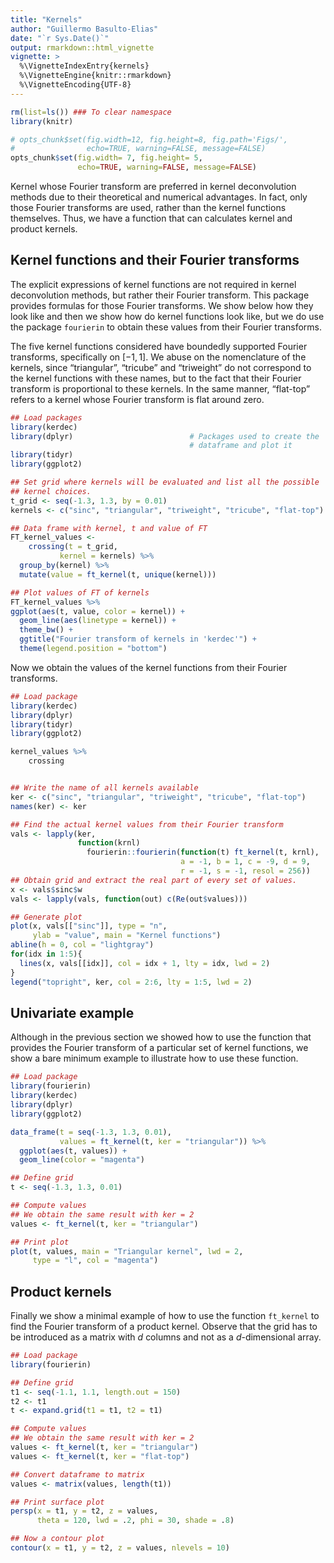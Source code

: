 ```yaml
---
title: "Kernels"
author: "Guillermo Basulto-Elias"
date: "`r Sys.Date()`"
output: rmarkdown::html_vignette
vignette: >
  %\VignetteIndexEntry{kernels}
  %\VignetteEngine{knitr::rmarkdown}
  %\VignetteEncoding{UTF-8}
---
```



```r
rm(list=ls()) ### To clear namespace
library(knitr)

# opts_chunk$set(fig.width=12, fig.height=8, fig.path='Figs/',
#                echo=TRUE, warning=FALSE, message=FALSE)
opts_chunk$set(fig.width= 7, fig.height= 5,
               echo=TRUE, warning=FALSE, message=FALSE)


```

Kernel whose Fourier transform are preferred in kernel deconvolution methods due to their theoretical and numerical advantages. In fact, only those Fourier transforms are used, rather than the kernel functions themselves. Thus, we have a function that can calculates kernel and product kernels.

## Kernel functions and their Fourier transforms

The explicit expressions of kernel functions are not required in kernel deconvolution methods, but rather their Fourier transform. This package provides formulas for those Fourier transforms. We show below how they look like and then we show how do kernel functions look like, but we do use the package `fourierin` to obtain these values from their Fourier transforms.

The five kernel functions considered have boundedly supported Fourier transforms, specifically on $[-1, 1]$. We abuse on the nomenclature of the kernels, since "triangular", "tricube" and "triweight" do not correspond to the kernel functions with these names, but to the fact that their Fourier transform is proportional to these kernels. In the same manner, "flat-top" refers to a kernel whose Fourier transform is flat around zero.

```r
## Load packages
library(kerdec)
library(dplyr)                          # Packages used to create the
                                        # dataframe and plot it
library(tidyr)
library(ggplot2)

## Set grid where kernels will be evaluated and list all the possible
## kernel choices.
t_grid <- seq(-1.3, 1.3, by = 0.01)
kernels <- c("sinc", "triangular", "triweight", "tricube", "flat-top")

## Data frame with kernel, t and value of FT
FT_kernel_values <- 
    crossing(t = t_grid,
           kernel = kernels) %>%
  group_by(kernel) %>%
  mutate(value = ft_kernel(t, unique(kernel))) 

## Plot values of FT of kernels
FT_kernel_values %>%
ggplot(aes(t, value, color = kernel)) +
  geom_line(aes(linetype = kernel)) +
  theme_bw() +
  ggtitle("Fourier transform of kernels in 'kerdec'") +
  theme(legend.position = "bottom")

```

Now we obtain the values of the kernel functions from their Fourier transforms.

```r
## Load package
library(kerdec)
library(dplyr)
library(tidyr)
library(ggplot2)

kernel_values %>%
    crossing


## Write the name of all kernels available
ker <- c("sinc", "triangular", "triweight", "tricube", "flat-top")
names(ker) <- ker

## Find the actual kernel values from their Fourier transform
vals <- lapply(ker,
               function(krnl) 
                 fourierin::fourierin(function(t) ft_kernel(t, krnl), 
                                      a = -1, b = 1, c = -9, d = 9, 
                                      r = -1, s = -1, resol = 256))
## Obtain grid and extract the real part of every set of values.
x <- vals$sinc$w
vals <- lapply(vals, function(out) c(Re(out$values)))

## Generate plot
plot(x, vals[["sinc"]], type = "n", 
     ylab = "value", main = "Kernel functions")
abline(h = 0, col = "lightgray")
for(idx in 1:5){
  lines(x, vals[[idx]], col = idx + 1, lty = idx, lwd = 2)
}
legend("topright", ker, col = 2:6, lty = 1:5, lwd = 2)

```


## Univariate example

Although in the previous section we showed how to use the function that provides the Fourier transform of a particular set of kernel functions, we show a bare minimum example to illustrate how to use these function.

```r
## Load package 
library(fourierin)
library(kerdec)
library(dplyr)
library(ggplot2)

data_frame(t = seq(-1.3, 1.3, 0.01),
           values = ft_kernel(t, ker = "triangular")) %>%
  ggplot(aes(t, values)) +
  geom_line(color = "magenta")

## Define grid
t <- seq(-1.3, 1.3, 0.01)

## Compute values
## We obtain the same result with ker = 2
values <- ft_kernel(t, ker = "triangular")

## Print plot
plot(t, values, main = "Triangular kernel", lwd = 2, 
     type = "l", col = "magenta")
```


## Product kernels

Finally we show a minimal example of how to use the function `ft_kernel` to find the Fourier transform of a product kernel. Observe that the grid has to be introduced as a matrix with $d$ columns and not as a $d$-dimensional array. 

```r

## Load package 
library(fourierin)

## Define grid
t1 <- seq(-1.1, 1.1, length.out = 150)
t2 <- t1
t <- expand.grid(t1 = t1, t2 = t1)

## Compute values
## We obtain the same result with ker = 2
values <- ft_kernel(t, ker = "triangular")
values <- ft_kernel(t, ker = "flat-top")

## Convert dataframe to matrix
values <- matrix(values, length(t1))

## Print surface plot
persp(x = t1, y = t2, z = values,
      theta = 120, lwd = .2, phi = 30, shade = .8)

## Now a contour plot
contour(x = t1, y = t2, z = values, nlevels = 10)

```

